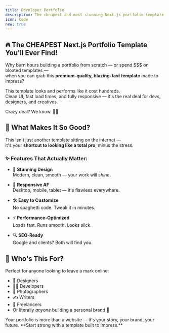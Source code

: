 ```yaml
---
title: Developer Portfolio
description: The cheapest and most stunning Next.js portfolio template to showcase your work, skills, and personality — all at really low price!
icon: Code
new: true
---
```



<VideoPlayer src="https://res.cloudinary.com/dt31bnpee/video/upload/v1752920518/Templates/InShot_20250719_154747020_ml8lqn.mp4" />

<div className="flex flex-wrap items-center gap-4">
  <LiveDemo url="https://portfolio-template-1-seven.vercel.app/" />

  <BuyDialog
    title="Developer Portfolio"
    price={439}
    currency="INR"
    image="/developer-portfolio.png"
    productId="Developer Portfolio"
  />

  <InternationalBuyButton />
</div>


## 🔥 The CHEAPEST Next.js Portfolio Template You'll Ever Find!

Why burn hours building a portfolio from scratch — or spend $$$ on bloated templates —  
when you can grab this **premium-quality, blazing-fast template** made to impress?

This template looks and performs like it cost hundreds.  
Clean UI, fast load times, and fully responsive — it's the real deal for devs, designers, and creatives.

Crazy deal? We know. 💸🔥

## 🌟 What Makes It So Good?

This isn't just another template sitting on the internet —  
it's your **shortcut to looking like a total pro**, minus the stress.

### ✨ Features That Actually Matter:

- 🎨 **Stunning Design**  
  Modern, clean, smooth — your work will *shine*.

- 📱 **Responsive AF**  
  Desktop, mobile, tablet — it's flawless everywhere.

- 🛠️ **Easy to Customize**  
  No spaghetti code. Tweak it in minutes.

- ⚡ **Performance-Optimized**  
  Loads fast. Runs smooth. Looks slick.

- 🔍 **SEO-Ready**  
  Google and clients? Both will find you.

## 👀 Who's This For?

Perfect for anyone looking to leave a mark online:

- 🎨 Designers  
- 👨‍💻 Developers  
- 📸 Photographers  
- ✍️ Writers  
- 💼 Freelancers  
- Or literally *anyone* building a personal brand 💪

<Callout icon="🚀" title="Ready to Impress?">
  Your portfolio is more than a website — it's your story, your brand, your
  future. **Start strong with a template built to impress.**
</Callout>
